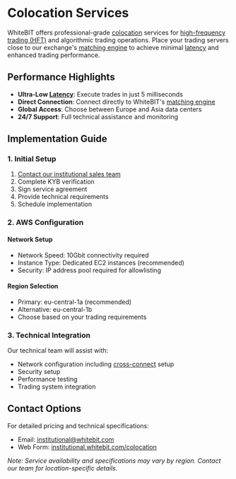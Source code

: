 # Colocation Services

WhiteBIT offers professional-grade [colocation](../glossary#colocation) services for [high-frequency trading (HFT)](../glossary#high-frequency-trading-hft) and algorithmic trading operations. Place your trading servers close to our exchange's [matching engine](../glossary#matching-engine) to achieve minimal [latency](../glossary#latency) and enhanced trading performance.

## Performance Highlights

- **Ultra-Low [Latency](../glossary#latency)**: Execute trades in just 5 milliseconds
- **Direct Connection**: Connect directly to WhiteBIT's [matching engine](../glossary#matching-engine)
- **Global Access**: Choose between Europe and Asia data centers
- **24/7 Support**: Full technical assistance and monitoring

## Implementation Guide

### 1. Initial Setup

1. [Contact our institutional sales team](#contact-options)
2. Complete KYB verification
3. Sign service agreement
4. Provide technical requirements
5. Schedule implementation

### 2. AWS Configuration

#### Network Setup
- Network Speed: 10Gbit connectivity required
- Instance Type: Dedicated EC2 instances (recommended)
- Security: IP address pool required for allowlisting

#### Region Selection
- Primary: eu-central-1a (recommended)
- Alternative: eu-central-1b
- Choose based on your trading requirements

### 3. Technical Integration

Our technical team will assist with:
- Network configuration including [cross-connect](../glossary#cross-connect) setup
- Security setup
- Performance testing
- Trading system integration

## Contact Options

For detailed pricing and technical specifications:
- Email: institutional@whitebit.com
- Web Form: [institutional.whitebit.com/colocation](https://institutional.whitebit.com/colocation#anchor-form)

*Note: Service availability and specifications may vary by region. Contact our team for location-specific details.*
